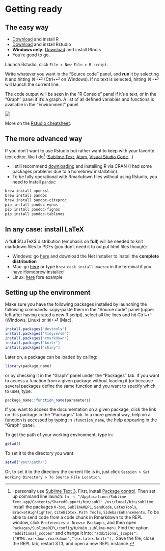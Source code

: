 # Getting ready

## The easy way


- [Download](https://cran.r-project.org/) and install R
- [Download](https://www.rstudio.com/products/rstudio/download/#download) and install Rstudio
- **Windows only:** [Download](https://cran.r-project.org/bin/windows/Rtools/) and install Rtools
- You're good to go.

Launch Rstudio, click `File > New File > R script`. 

Write whatever you want in the "Source code" panel, and __run__ it by selecting it and hitting ⌘+⏎ (Ctrl+⏎ on Windows). If no text is selected, hitting ⌘+⏎ will launch the current line. 

The code output will be seen in the "R Console" panel if it's a text, or in the "Graph" panel if it's a graph. A list of all defined variables and functions is available in the "Environment" panel.

[![](Plots/rstudio.png)](Plots/rstudio.png)

More on the [Rstudio cheatsheet](https://github.com/rstudio/cheatsheets/raw/master/rstudio-ide.pdf).

## The more advanced way


If you don't want to use Rstudio but rather want to keep with your favorite text editor, like I do[^2]  ([Sublime Text](https://www.sublimetext.com/3), [Atom](https://atom.io/), [Visual Studio Code](https://code.visualstudio.com/)...)

- I still recommend [downloading](https://cran.r-project.org/) and installing R via CRAN (I had some packages problems due to a homebrew installation).
- To be fully operational with Rmarkdown files without using Rstudio, you need to install `pandoc`:
```bash
brew install openssl
brew install pandoc
brew install pandoc-citeproc
pip install pandoc-eqnos
pip install pandoc-fignos
pip install pandoc-tablenos
```


[^2]: I personally use [Sublime Text 3](https://www.sublimetext.com/3). First, install [Package control](https://packagecontrol.io/installation). Then set up command line launch: `ln -s "/Applications/Sublime Text.app/Contents/SharedSupport/bin/subl" /usr/local/bin/sublime`. Install the packages `R-box`, `SublimeREPL`, `SendCode`, `LatexTools`, `BracketHighlighter`, `CiteBibtex`, `Path Tools`, `SidebarEnhancements`. To be able to send code from a code chunk in Rmarkdown to the REPL window, click `Preferences > Browse Packages`, and then open `Packages/SublimeREPL/config/R/Main.sublime-menu`. Find the option `"additional_scopes"` and change it into: `"additional_scopes": ["HTML.markdown.rmarkdown","tex.latex.knitr"],`. Save the file, close the REPL tab, restart ST3, and open a new REPL instance.


## In any case: install LaTeX


A **full** $\LaTeX$ distribution (emphasis on **full**) will be needed to knit markdown files to PDFs (you don't need it to output html files though):

- Windows: go [here](https://miktex.org/download) and download the Net Installer to install the **complete distribution**
- Mac: go [here](https://tug.org/mactex/mactex-download.html) or type `brew cask install mactex` in the terminal if you have [Homebrew](https://treehouse.github.io/installation-guides/mac/homebrew) installed
- Linux: [here](https://dzone.com/articles/installing-latex-ubuntu) fore example


## Setting up the environment

Make sure you have the following packages installed by launching the following commands: copy-paste them in the "Source code" panel (upper left after having crated a new R script), select all the lines and hit Ctrl+⏎ (Windows, Linux) or ⌘+⏎ (Mac).

```r
install.packages("devtools")
install.packages("tidyverse")
install.packages("rmarkdown")
install.packages("knitr")
install.packages("shiny")
```

Later on, a package can be loaded by calling:
```r
library(package_name)
```
or by checking it in the "Graph" panel under the "Packages" tab.
If you want to access a function from a given package without loading it (or because several packages define the same function and you want to specify which to use), type:
```r
package_name::function_name(parameters)
```
If you want to access the documentation on a given package, click the link on this package in the "Packages" tab.
In a more general way, help on a function is accessed by typing in `?function_name`, the help appearing in the "Graph" panel.


To get the path of your working environment, type in:
```r
getwd()
```

To set it to the directory you want:
```r
setwd("your/path/")
```

Or, to set it to the directory the current file is in, just click `Session > Set Working Directory > To Source File Location`.




